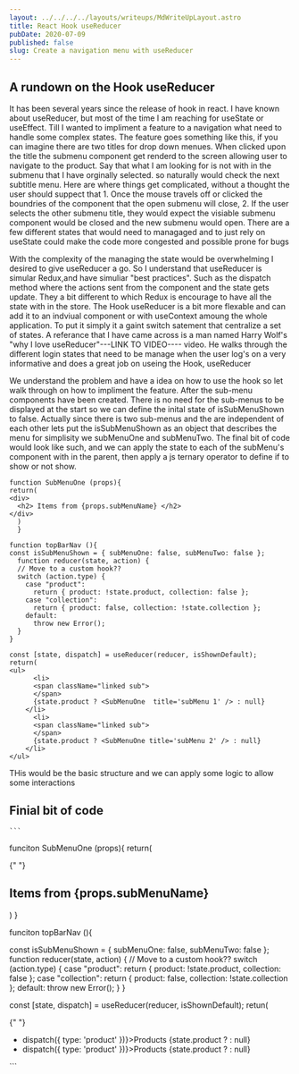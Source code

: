 ```yaml
---
layout: ../../../../layouts/writeups/MdWriteUpLayout.astro
title: React Hook useReducer
pubDate: 2020-07-09
published: false
slug: Create a navigation menu with useReducer
---
```


## A rundown on the Hook useReducer

It has been several years since the release of hook in react. I have known about useReducer, but most of the time I am reaching for useState or useEffect. Till I wanted to impliment a feature to a navigation what need to handle some complex states. The feature goes something like this, if you can imagine there are two titles for drop down menues. When clicked upon the title the submenu component get renderd to the screen allowing user to navigate to the product. Say that what I am looking for is not with in the submenu that I have orginally selected. so naturally would check the next subtitle menu. Here are where things get complicated, without a thought the user should suppect that 1. Once the mouse travels off or clicked the boundries of the component that the open submenu will close, 2. If the user selects the other submenu title, they would expect the visiable submenu component would be closed and the new submenu would open. There are a few different states that would need to managaged and to just rely on useState could make the code more congested and possible prone for bugs

With the complexity of the managing the state would be overwhelming I desired to give useReducer a go. So I understand that useReducer is simular Redux,and have simuliar "best practices". Such as the dispatch method where the actions sent from the component and the state gets update. They a bit different to which Redux is encourage to have all the state with in the store. The Hook useReducer is a bit more flexable and can add it to an indviual component or with useContext amoung the whole application. To put it simply it a gaint switch satement that centralize a set of states. A referance that I have came across is a man named Harry Wolf's "why I love useReducer"---LINK TO VIDEO---- video. He walks through the different login states that need to be manage when the user log's on a very informative and does a great job on useing the Hook, useReducer

We understand the problem and have a idea on how to use the hook so let walk through on how to impliment the feature. After the sub-menu components have been created. There is no need for the sub-menus to be displayed at the start so we can define the inital state of isSubMenuShown to false. Actually since there is two sub-menus and the are independent of each other lets put the isSubMenuShown as an object that describes the menu for simplisity we subMenuOne and subMenuTwo. The final bit of code would look like such, and we can apply the state to each of the subMenu's component with in the parent, then apply a js ternary operator to define if to show or not show.

```
function SubMenuOne (props){
return(
<div>
  <h2> Items from {props.subMenuName} </h2>
</div>
  )
  }

function topBarNav (){
const isSubMenuShown = { subMenuOne: false, subMenuTwo: false };
  function reducer(state, action) {
  // Move to a custom hook??
  switch (action.type) {
    case "product":
      return { product: !state.product, collection: false };
    case "collection":
      return { product: false, collection: !state.collection };
    default:
      throw new Error();
  }
}

const [state, dispatch] = useReducer(reducer, isShownDefault);
return(
<ul>
      <li>
      <span className="linked sub">
      </span>
      {state.product ? <SubMenuOne  title='subMenu 1' /> : null}
    </li>
      <li>
      <span className="linked sub">
      </span>
      {state.product ? <SubMenuOne title='subMenu 2' /> : null}
    </li>
</ul>
```

THis would be the basic structure and we can apply some logic to allow some interactions

## Finial bit of code

    ```

funciton SubMenuOne (props){
return(

{" "}

<div>
  <h2> Items from {props.subMenuName} </h2>
</div>
) }

funciton topBarNav (){

const isSubMenuShown = { subMenuOne: false, subMenuTwo: false };
function reducer(state, action) {
// Move to a custom hook??
switch (action.type) {
case "product":
return { product: !state.product, collection: false };
case "collection":
return { product: false, collection: !state.collection };
default:
throw new Error();
}
}

const [state, dispatch] = useReducer(reducer, isShownDefault);
retun(

{" "}

<ul>
  <li>
    <span className="linked sub">
      <a onClick={() => dispatch({ type: 'product' })}>Products</a>
    </span>
    {state.product ? <SubMenuOne title="subMenu 1" /> : null}
  </li>
  <li>
    <span className="linked sub">
      <a onClick={() => dispatch({ type: 'product' })}>Products</a>
    </span>
    {state.product ? <SubMenuOne title="subMenu 2" /> : null}
  </li>
</ul>
```
